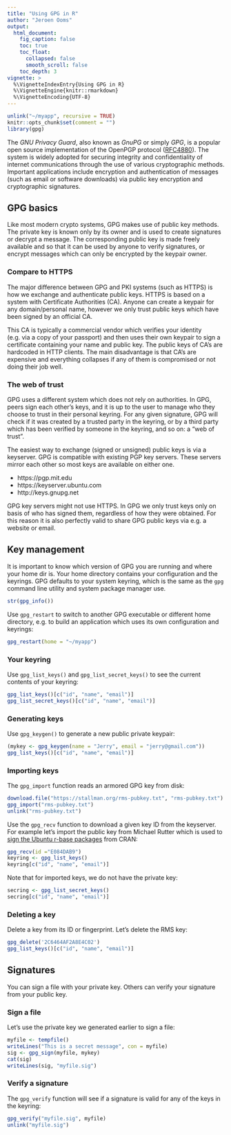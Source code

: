 ```yaml
---
title: "Using GPG in R"
author: "Jeroen Ooms"
output:
  html_document:
    fig_caption: false
    toc: true
    toc_float:
      collapsed: false
      smooth_scroll: false
    toc_depth: 3
vignette: >
  %\VignetteIndexEntry{Using GPG in R}
  %\VignetteEngine{knitr::rmarkdown}
  %\VignetteEncoding{UTF-8}
---
```


```r
unlink("~/myapp", recursive = TRUE)
knitr::opts_chunk$set(comment = "")
library(gpg)
```


The *GNU Privacy Guard*, also known as *GnuPG* or simply *GPG*, is a popular open source implementation of the OpenPGP protocol ([RFC4880](https://tools.ietf.org/html/rfc4880)). The system is widely adopted for securing integrity and confidentiality of internet communications through the use of various cryptographic methods. Important applications include encryption and authentication of messages (such as email or software downloads) via public key encryption and cryptographic signatures.

## GPG basics

Like most modern crypto systems, GPG makes use of public key methods. The private key is known only by its owner and is used to create signatures or decrypt a message. The corresponding public key is made freely available and so that it can be used by anyone to verify signatures, or encrypt messages which can only be encrypted by the keypair owner. 

### Compare to HTTPS

The major difference between GPG and PKI systems (such as HTTPS) is how we exchange and authenticate public keys. HTTPS is based on a system with Certificate Authorities (CA). Anyone can create a keypair for any domain/personal name, however we only trust public keys which have been signed by an official CA. 

This CA is typically a commercial vendor which verifies your identity (e.g. via a copy of your passport) and then uses their own keypair to sign a certificate containing your name and public key. The public keys of CA's are hardcoded in HTTP clients. The main disadvantage is that CA's are expensive and everything collapses if any of them is compromised or not doing their job well.

### The web of trust

GPG uses a different system which does not rely on authorities. In GPG, peers sign each other's keys, and it is up to the user to manage who they choose to trust in their personal keyring. For any given signature, GPG will check if it was created by a trusted party in the keyring, or by a third party which has been verified by someone in the keyring, and so on: a "web of trust".

The easiest way to exchange (signed or unsigned) public keys is via a keyserver. GPG is compatible with existing PGP key servers. These servers mirror each other so most keys are available on either one.

 - https://pgp.mit.edu
 - https://keyserver.ubuntu.com
 - http://keys.gnupg.net

GPG key servers might not use HTTPS. In GPG we only trust keys only on basis of who has signed them, regardless of how they were obtained. For this reason it is also perfectly valid to share GPG public keys via e.g. a website or email.

## Key management

It is important to know which version of GPG you are running and where your home dir is. Your home directory contains your configuration and the keyrings. GPG defaults to your system keyring, which is the same as the `gpg` command line utility and system package manager use.

```r
str(gpg_info())
```

Use `gpg_restart` to switch to another GPG executable or different home directory, e.g. to build an application which uses its own configuration and keyrings:

```r
gpg_restart(home = "~/myapp")
```

### Your keyring

Use `gpg_list_keys()` and `gpg_list_secret_keys()` to see the current contents of your keyring:

```r
gpg_list_keys()[c("id", "name", "email")]
gpg_list_secret_keys()[c("id", "name", "email")]
```

### Generating keys

Use `gpg_keygen()` to generate a new public private keypair:

```r
(mykey <- gpg_keygen(name = "Jerry", email = "jerry@gmail.com"))
gpg_list_keys()[c("id", "name", "email")]
```


### Importing keys

The `gpg_import` function reads an armored GPG key from disk:

```r
download.file("https://stallman.org/rms-pubkey.txt", "rms-pubkey.txt")
gpg_import("rms-pubkey.txt")
unlink("rms-pubkey.txt")
```

Use the `gpg_recv` function to download a given key ID from the keyserver. For example let's import the public key from Michael Rutter which is used to [sign the Ubuntu r-base packages](https://cran.r-project.org/bin/linux/ubuntu/README.html) from CRAN:

```r
gpg_recv(id ="E084DAB9")
keyring <- gpg_list_keys()
keyring[c("id", "name", "email")]
```

Note that for imported keys, we do not have the private key:

```r
secring <- gpg_list_secret_keys()
secring[c("id", "name", "email")]
```


### Deleting a key

Delete a key from its ID or fingerprint. Let's delete the RMS key:

```r
gpg_delete('2C6464AF2A8E4C02')
gpg_list_keys()[c("id", "name", "email")]
```


## Signatures

You can sign a file with your private key. Others can verify your signature from your public key.

### Sign a file

Let's use the private key we generated earlier to sign a file:

```r
myfile <- tempfile()
writeLines("This is a secret message", con = myfile)
sig <- gpg_sign(myfile, mykey)
cat(sig)
writeLines(sig, "myfile.sig")
```

### Verify a signature

The `gpg_verify` function will see if a signature is valid for any of the keys in the keyring:

```r
gpg_verify("myfile.sig", myfile)
unlink("myfile.sig")
```
